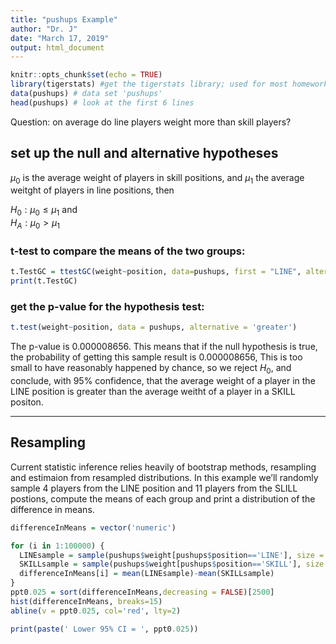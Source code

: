 ---
title: "pushups Example"
author: "Dr. J"
date: "March 17, 2019"
output: html_document
---

```{r setup, include=FALSE}
knitr::opts_chunk$set(echo = TRUE)
library(tigerstats) #get the tigerstats library; used for most homework
data(pushups) # data set 'pushups'
head(pushups) # look at the first 6 lines
```

<!---
This example is designed to help with the 'pushups' analysis project.  In that project you're investigating whether the number of pushups members of the Georgevillage football team, the 'Fighting Goldfish', can do in 2 minutes is related to position -- skill or line

in the pushups data set we find 'weight', 'pushups,' and 'position' variables.  Weight and pushups are numerical variables, position is a categorical variable.  In this example, I'll look at a similar question to that posed in the pushups project, viz., 'is the average weight of players in the LINE position greater than the average weight of players in skill positions?'

This is an observational study, not an experiment.  A random sample of 30 players from the GC football team was taken; results are thus an inferential summary for the GC football squad.
-->

Question: on average do line players weight more than skill players?

## set up the null and alternative hypotheses
$\mu_0$ is the average weight of players in skill positions, and $\mu_1$ the average weitght of players in line positions, then


$H_0: \mu_0 \le \mu_1$  and   
$H_A: \mu_0 \gt \mu_1$  

<!---
Notice that $H_A$ is the research hypothesis, that is, it represents what we think is 'going on.'  The null hypothesis, $H_0$ basically says "no it isn't," there is no evidence that $H_A$ is true.   In every hypothesis test we assume the null hypothesis is true, and the statistical test results can only be 'reject the null hypothesis,' or 'fail to reject the null hypothesis.'

-->

### t-test to compare the means of the two groups:

```{r}
t.TestGC = ttestGC(weight~position, data=pushups, first = "LINE", alternative = 'greater')
print(t.TestGC)

```

### get the p-value for the hypothesis test:

```{r}
t.test(weight~position, data = pushups, alternative = 'greater')
```
The p-value is 0.000008656.  This means that if the null hypothesis is true, the probability of getting this sample result is 0.000008656,  This is too small to have reasonably happened by chance, so we reject $H_0$, and conclude, with 95% confidence, that the average weight of a player in the LINE position is greater than the average weitht of a player in a SKILL positon.

***

## Resampling 

Current statistic inference relies heavily of bootstrap methods, resampling and estimaion from resampled distributions.    In this example we'll randomly sample 4 players from the LINE position and 11 players from the SLILL postions, compute the means of each group and print a distribution of the difference in means.
```{r}
differenceInMeans = vector('numeric')

for (i in 1:100000) {  
  LINEsample = sample(pushups$weight[pushups$position=='LINE'], size = 4,                        replace = TRUE)
  SKILLsample = sample(pushups$weight[pushups$position=='SKILL'], size = 11,   replace = TRUE)
  differenceInMeans[i] = mean(LINEsample)-mean(SKILLsample)
}
ppt0.025 = sort(differenceInMeans,decreasing = FALSE)[2500]
hist(differenceInMeans, breaks=15)
abline(v = ppt0.025, col='red', lty=2)

print(paste(' Lower 95% CI = ', ppt0.025))
```


<!---
The histogram summarizes all 100000 differences in means.  Sorting the differences and looking at the 250th value is the lower 0.025 % value.  For a 95% confidence interval this would be the lower limit.  From the histogram, how likely is it that the null hypothesis is true?
-->